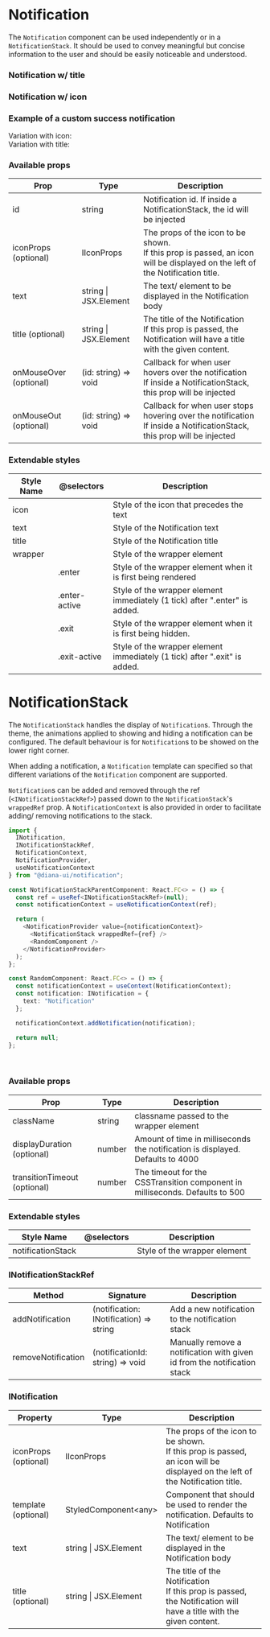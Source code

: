 
<Meta title="Components| Notification" />

# Notification

The `Notification` component can be used independently or in a `NotificationStack`. It should be used to convey meaningful but concise information to the user and should be easily noticeable and understood.

<Preview>
  <Story name="Notification">
    <Notification id="id" text="Lorem ipsum dolor sit amet, consectetur adipiscing elit." />
  </Story>
</Preview>

### Notification w/ title

<Preview>
  <Story name="Notification with title">
    <Notification
      id="id"
      title="Title"
      text="Lorem ipsum dolor sit amet, consectetur adipiscing elit."
    />
  </Story>
</Preview>

### Notification w/ icon

<Preview>
  <Story name="Notification with icon">
    <Notification
      id="id"
      iconProps={{ name: "add" }}
      title="Title"
      text="Something good happened!"
    />
  </Story>
</Preview>

### Example of a custom success notification

<Preview>
  <Story name="Custom notification example">
    <div style={{ display: "flex ", flexDirection: "column" }}>
      Variation with icon:
      <SuccessNotification
        id="id"
        iconProps={{ name: "check" }}
        title="Title"
        text="Something good happened!"
      />
      <br />
      Variation with title:
      <SuccessNotification id="id" title="Success!" text="Something good happened!" />
    </div>
  </Story>
</Preview>

### Available props

<table width="100%">
  <thead>
    <tr>
      <th>Prop</th>
      <th>Type</th>
      <th>Description</th>
    </tr>
  </thead>
  <tbody>
    <tr>
      <td>id</td>
      <td>string</td>
      <td>Notification id. If inside a NotificationStack, the id will be injected</td>
    </tr>
    <tr>
      <td>iconProps (optional)</td>
      <td>IIconProps</td>
      <td>
        The props of the icon to be shown.
        <br />
        If this prop is passed, an icon will be displayed on the left of the Notification title.
      </td>
    </tr>
    <tr>
      <td>text</td>
      <td>string | JSX.Element</td>
      <td>The text/ element to be displayed in the Notification body</td>
    </tr>
    <tr>
      <td>title (optional)</td>
      <td>string | JSX.Element</td>
      <td>
        The title of the Notification
        <br />
        If this prop is passed, the Notification will have a title with the given content.
      </td>
    </tr>
    <tr>
      <td>onMouseOver (optional)</td>
      <td>(id: string) => void</td>
      <td>
        Callback for when user hovers over the notification
        <br />
        If inside a NotificationStack, this prop will be injected
      </td>
    </tr>
    <tr>
      <td>onMouseOut (optional)</td>
      <td>(id: string) => void</td>
      <td>
        Callback for when user stops hovering over the notification
        <br />
        If inside a NotificationStack, this prop will be injected
      </td>
    </tr>
  </tbody>
</table>

### Extendable styles

<table width="100%">
  <thead>
    <tr>
      <th>Style Name</th>
      <th>@selectors</th>
      <th>Description</th>
    </tr>
  </thead>
  <tbody>
    <tr>
      <td>icon</td>
      <td></td>
      <td>Style of the icon that precedes the text</td>
    </tr>
    <tr>
      <td>text</td>
      <td></td>
      <td>Style of the Notification text</td>
    </tr>
    <tr>
      <td>title</td>
      <td></td>
      <td>Style of the Notification title</td>
    </tr>
    <tr>
      <td>wrapper</td>
      <td></td>
      <td>Style of the wrapper element</td>
    </tr>
    <tr>
      <td></td>
      <td>.enter</td>
      <td>Style of the wrapper element when it is first being rendered</td>
    </tr>
    <tr>
      <td></td>
      <td>.enter-active</td>
      <td>Style of the wrapper element immediately (1 tick) after ".enter" is added.</td>
    </tr>
    <tr>
      <td></td>
      <td>.exit</td>
      <td>Style of the wrapper element when it is first being hidden.</td>
    </tr>
    <tr>
      <td></td>
      <td>.exit-active</td>
      <td>Style of the wrapper element immediately (1 tick) after ".exit" is added.</td>
    </tr>
  </tbody>
</table>

# NotificationStack

The `NotificationStack` handles the display of `Notification`s. Through the theme, the animations applied to showing and hiding a notification can be configured.
The default behaviour is for `Notification`s to be showed on the lower right corner.

When adding a notification, a `Notification` template can specified so that different variations of the `Notification` component are supported.

`Notification`s can be added and removed through the ref (`<INotificationStackRef>`) passed down to the `NotificationStack`'s `wrappedRef` prop.
A `NotificationContext` is also provided in order to facilitate adding/ removing notifications to the stack.

```typescript
import {
  INotification,
  INotificationStackRef,
  NotificationContext,
  NotificationProvider,
  useNotificationContext
} from "@diana-ui/notification";

const NotificationStackParentComponent: React.FC<> = () => {
  const ref = useRef<INotificationStackRef>(null);
  const notificationContext = useNotificationContext(ref);

  return (
    <NotificationProvider value={notificationContext}>
      <NotificationStack wrappedRef={ref} />
      <RandomComponent />
    </NotificationProvider>
  );
};

const RandomComponent: React.FC<> = () => {
  const notificationContext = useContext(NotificationContext);
  const notification: INotification = {
    text: "Notification"
  };

  notificationContext.addNotification(notification);

  return null;
};
```

<Story name="NotificationStack">
  <NotificationStackExample style={{ marginBottom: "16px" }} />
</Story>

<br />

### Available props

<table width="100%">
  <thead>
    <tr>
      <th>Prop</th>
      <th>Type</th>
      <th>Description</th>
    </tr>
  </thead>
  <tbody>
    <tr>
      <td>className</td>
      <td>string</td>
      <td>classname passed to the wrapper element</td>
    </tr>
    <tr>
      <td>displayDuration (optional)</td>
      <td>number</td>
      <td>Amount of time in milliseconds the notification is displayed. Defaults to 4000</td>
    </tr>
    <tr>
      <td>transitionTimeout (optional)</td>
      <td>number</td>
      <td>The timeout for the CSSTransition component in milliseconds. Defaults to 500</td>
    </tr>
  </tbody>
</table>

### Extendable styles

<table width="100%">
  <thead>
    <tr>
      <th>Style Name</th>
      <th>@selectors</th>
      <th>Description</th>
    </tr>
  </thead>
  <tbody>
    <tr>
      <td>notificationStack</td>
      <td></td>
      <td>Style of the wrapper element</td>
    </tr>
  </tbody>
</table>

### INotificationStackRef

<table width="100%">
  <thead>
    <tr>
      <th>Method</th>
      <th>Signature</th>
      <th>Description</th>
    </tr>
  </thead>
  <tbody>
    <tr>
      <td>addNotification</td>
      <td>(notification: INotification) => string</td>
      <td>Add a new notification to the notification stack</td>
    </tr>
    <tr>
      <td>removeNotification</td>
      <td>(notificationId: string) => void</td>
      <td>Manually remove a notification with given id from the notification stack</td>
    </tr>
  </tbody>
</table>

### INotification

<table width="100%">
  <thead>
    <tr>
      <th>Property</th>
      <th>Type</th>
      <th>Description</th>
    </tr>
  </thead>
  <tbody>
    <tr>
      <td>iconProps (optional)</td>
      <td>IIconProps</td>
      <td>
        The props of the icon to be shown.
        <br />
        If this prop is passed, an icon will be displayed on the left of the Notification title.
      </td>
    </tr>
    <tr>
      <td>template (optional)</td>
      <td>StyledComponent&lt;any&gt;</td>
      <td>Component that should be used to render the notification. Defaults to Notification</td>
    </tr>
    <tr>
      <td>text</td>
      <td>string | JSX.Element</td>
      <td>The text/ element to be displayed in the Notification body</td>
    </tr>
    <tr>
      <td>title (optional)</td>
      <td>string | JSX.Element</td>
      <td>
        The title of the Notification
        <br />
        If this prop is passed, the Notification will have a title with the given content.
      </td>
    </tr>
  </tbody>
</table>
